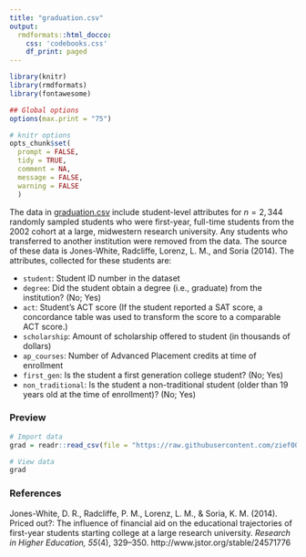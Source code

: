 ```yaml
---
title: "graduation.csv"
output: 
  rmdformats::html_docco:
    css: 'codebooks.css'
    df_print: paged
---
```



```r
library(knitr)
library(rmdformats)
library(fontawesome)

## Global options
options(max.print = "75")

# knitr options
opts_chunk$set(
  prompt = FALSE,
  tidy = TRUE,
  comment = NA,
  message = FALSE,
  warning = FALSE
  )
```


The data in [graduation.csv](https://raw.githubusercontent.com/zief0002/epsy-8252/master/data/graduation.csv) include student-level attributes for $n=2,344$ randomly sampled students who were first-year, full-time students from the 2002 cohort at a large, midwestern research university. Any students who transferred to another institution were removed from the data. The source of these data is Jones-White, Radcliffe, Lorenz, L. M., and Soria (2014). The attributes, collected for these students are:

- `student`: Student ID number in the dataset
- `degree`: Did the student obtain a degree (i.e., graduate) from the institution? (No; Yes)
- `act`: Student's ACT score (If the student reported a SAT score, a concordance table was used to transform the score to a comparable ACT score.)
- `scholarship`: Amount of scholarship offered to student (in thousands of dollars)
- `ap_courses`: Number of Advanced Placement credits at time of enrollment
- `first_gen`: Is the student a first generation college student? (No; Yes)
- `non_traditional`: Is the student a non-traditional student (older than 19 years old at the time of enrollment)? (No; Yes)



### Preview

```r
# Import data
grad = readr::read_csv(file = "https://raw.githubusercontent.com/zief0002/epsy-8252/master/data/graduation.csv")

# View data
grad
```


### References

Jones-White, D. R., Radcliffe, P. M., Lorenz, L. M., &amp; Soria, K. M. (2014). Priced out?: The influence of financial aid on the educational trajectories of first-year students starting college at a large research university. *Research in Higher Education, 55*(4), 329--350. http://www.jstor.org/stable/24571776

